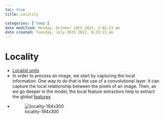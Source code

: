 ```yaml
---
toc: true
title: Locality

categories: ['temp']
date modified: Monday, October 10th 2022, 2:02:23 pm
date created: Tuesday, July 26th 2022, 8:33:15 pm
---
```


# Locality
- [Localist units](Localist%20units.qmd)
- In order to process an image, we start by capturing the local information. One way to do that is the use of a convolutional layer. It can capture the local relationship between the pixels of an image. Then, as we go deeper in the model, the local feature extractors help to extract the global [features](Features.qmd)
- ![locality-194x300](images/locality-194x300.webp)



